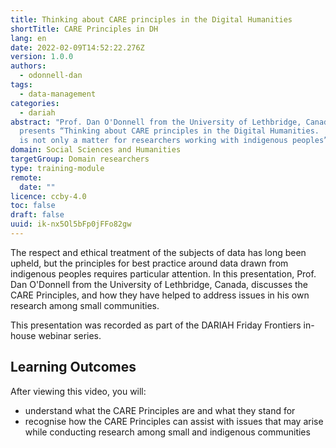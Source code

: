 ```yaml
---
title: Thinking about CARE principles in the Digital Humanities
shortTitle: CARE Principles in DH
lang: en
date: 2022-02-09T14:52:22.276Z
version: 1.0.0
authors:
  - odonnell-dan
tags:
  - data-management
categories:
  - dariah
abstract: "Prof. Dan O'Donnell from the University of Lethbridge, Canada,
  presents “Thinking about CARE principles in the Digital Humanities.  Why CARE
  is not only a matter for researchers working with indigenous peoples”. "
domain: Social Sciences and Humanities
targetGroup: Domain researchers
type: training-module
remote:
  date: ""
licence: ccby-4.0
toc: false
draft: false
uuid: ik-nx5Ol5bFp0jFFo82gw
---
```

The respect and ethical treatment of the subjects of data has long been upheld, but the principles for best practice around data drawn from indigenous peoples requires particular attention.  In this presentation, Prof. Dan O'Donnell from the University of Lethbridge, Canada, discusses the CARE Principles, and how they have helped to address issues in his own research among small communities.

This presentation was recorded as part of the DARIAH Friday Frontiers in-house webinar series.

## Learning Outcomes

After viewing this video, you will:

- understand what the CARE Principles are and what they stand for
- recognise how the CARE Principles can assist with issues that may arise while conducting research among small and indigenous communities

<VideoCard provider="youtube" id="zy6D9UQuiig" title="Thinking about CARE principles in the Digital Humanities" subtitle="Click here to view" image="images/dan-o-donnell-videocard-thumbnail.png" />